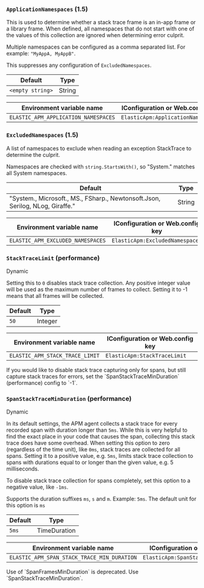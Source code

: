 

<div id="config-stacktrace"></div>

<div id="config-application-namespaces"></div>

### `ApplicationNamespaces` (<DocBadgeAdded tipContent="Added in 1.5">1.5</DocBadgeAdded>)

This is used to determine whether a stack trace frame is an in-app frame or a library frame. When defined, all namespaces that do not start with one of the values of this collection are ignored when determining error culprit.

Multiple namespaces can be configured as a comma separated list. For example: `"MyAppA, MyAppB"`.

This suppresses any configuration of `ExcludedNamespaces`.

| Default | Type |
|---|---|
| `<empty string>` | String |

| Environment variable name | IConfiguration or Web.config key |
|---|---|
| `ELASTIC_APM_APPLICATION_NAMESPACES` | `ElasticApm:ApplicationNamespaces` |

<div id="config-excluded-namespaces"></div>

### `ExcludedNamespaces` (<DocBadgeAdded tipContent="Added in 1.5">1.5</DocBadgeAdded>)

A list of namespaces to exclude when reading an exception StackTrace to determine the culprit.

Namespaces are checked with `string.StartsWith()`, so "System." matches all System namespaces.

| Default | Type |
|---|---|
| "System., Microsoft., MS., FSharp., Newtonsoft.Json, Serilog, NLog, Giraffe." | String |

| Environment variable name | IConfiguration or Web.config key |
|---|---|
| `ELASTIC_APM_EXCLUDED_NAMESPACES` | `ElasticApm:ExcludedNamespaces` |

<div id="config-stack-trace-limit"></div>

### `StackTraceLimit` (performance)

<DocLink id="serverlessObservabilityApmAgentsNetConfigure" section="dynamic-configuration"><DocBadge>Dynamic</DocBadge> </DocLink>

Setting this to `0` disables stack trace collection. Any positive integer value will be used as the maximum number of frames to collect. Setting it to -1 means that all frames will be collected.

| Default | Type |
|---|---|
| `50` | Integer |

| Environment variable name | IConfiguration or Web.config key |
|---|---|
| `ELASTIC_APM_STACK_TRACE_LIMIT` | `ElasticApm:StackTraceLimit` |

<DocCallOut title="Note">
If you would like to disable stack trace capturing only for spans, but still capture stack traces for errors, set the <DocLink id="serverlessObservabilityApmAgentsNetConfigure" section="spanstacktraceminduration-performance">`SpanStackTraceMinDuration` (performance)</DocLink> config to `-1`.
</DocCallOut>

<div id="config-span-stack-trace-min-duration"></div>

### `SpanStackTraceMinDuration` (performance)

<DocLink id="serverlessObservabilityApmAgentsNetConfigure" section="dynamic-configuration"><DocBadge>Dynamic</DocBadge> </DocLink>

In its default settings,
the APM agent collects a stack trace for every recorded span with duration longer than `5ms`.
While this is very helpful to find the exact place in your code that causes the span,
collecting this stack trace does have some overhead.
When setting this option to zero (regardless of the time unit), like `0ms`, stack traces are collected for all spans.
Setting it to a positive value, e.g. `5ms`,
limits stack trace collection to spans with durations equal to or longer than the given value,
e.g. 5 milliseconds.

To disable stack trace collection for spans completely, set this option to a negative value,
like `-1ms`.

Supports the duration suffixes `ms`, `s` and `m`.
Example: `5ms`.
The default unit for this option is `ms`

| Default | Type |
|---|---|
| `5ms` | TimeDuration |

| Environment variable name | IConfiguration or Web.config key |
|---|---|
| `ELASTIC_APM_SPAN_STACK_TRACE_MIN_DURATION` | `ElasticApm:SpanStackTraceMinDuration` |

<DocCallOut title="Important" color="warning">
Use of `SpanFramesMinDuration` is deprecated. Use `SpanStackTraceMinDuration`.
</DocCallOut>

